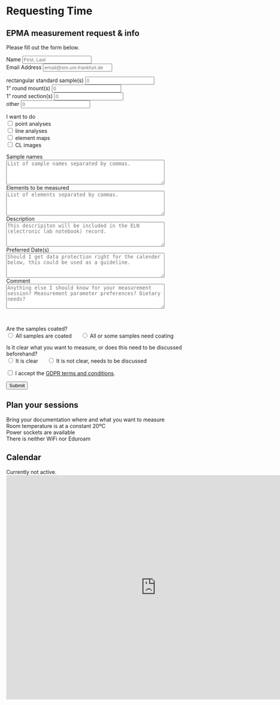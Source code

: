# Requesting Time

## EPMA measurement request & info
Please fill out the form below.

<form id="epma_measurement_info" action="https://formspree.io/f/xkgnnvnz" method="POST">

  <label for="Name">Name</label>
  <input type="name" name="name" id="email-address" placeholder="First, Last" required=""><br>
  <label for="email-address">Email Address</label>
  <input type="email" name="_replyto" id="email-address" placeholder="email@em.uni-frankfurt.de" required="">
  
  <label for="rss">rectangular standard sample(s)</label>
  <input type="number" name="rectangular_standard_sample(s)" id="rss" placeholder="0" required=""><br>
  <label for="1irm">1" round mount(s)</label>
  <input type="number" name="1_inch_round_mount(s)" id="1irm" placeholder="0" required=""><br>
  <label for="1irs">1" round section(s)</label>
  <input type="number" name="1_inch_round_section(s)" id="1irs" placeholder="0" required=""><br>
  <label for="other">other</label>
  <input type="number" name="other" id="other" placeholder="0" required="">

  <label>I want to do</label><br>
  <label for="point_analyses">
      <input type="checkbox" id="point_analyses" name="point_analyses" value="point_analyses">
      point analyses
  </label><br>
  <label for="line_analyses">
      <input type="checkbox" id="line_analyses" name="line_analyses" value="line_analyses">
      line analyses
  </label><br>
  <label for="element_maps">
      <input type="checkbox" id="element_maps" name="element_maps" value="element_maps">
      element maps
  </label><br>
  <label for="cl_images">
      <input type="checkbox" id="cl_images" name="cl_images" value="cl_images">
      CL images
  </label><br>

  <label for="sample_names">Sample names</label><br>
  <textarea id="sample_names" name="sample_names" rows="4" cols="50" placeholder="List of sample names separated by commas." required=""></textarea><br>
  <label for="elements">Elements to be measured</label><br>
  <textarea id="elements" name="elements" rows="4" cols="50" placeholder="List of elements separated by commas." required=""></textarea><br>
  <label for="description">Description</label><br>
  <textarea id="description" name="description" rows="4" cols="50" placeholder="This descripiton will be included in the ELN (electronic lab notebook) record."  required=""></textarea><br>
  <label for="preferred_date">Preferred Date(s)</label><br>
  <textarea id="preferred_date" name="preferred_date" rows="4" cols="50" placeholder="Should I get data protection right for the calender below, this could be used as a guideline."></textarea><br>
  <label for="comment">Comment</label><br>
  <textarea id="comment" name="comment" rows="4" cols="50" placeholder="Anything else I should know for your measurement session? Measurement parameter preferences? Dietary needs?"></textarea><br>

  <label>Are the samples coated?</label><br>
  <label for="all_coated">
  <label for="yes" style="display: inline-block; margin-right: 20px;">
    <input type="radio" id="all_coated" name="all_coated" value="all_coated" required>
    All samples are coated
  </label>
  <label for="no" style="display: inline-block; margin-right: 20px;">
    <input type="radio" id="all_coated" name="all_coated" value="all_coated" required>
    All or some samples need coating
  </label><br>

  <label>Is it clear what you want to measure, or does this need to be discussed beforehand?</label><br>
  <label for="clear_what_to_do">
  <label for="yes" style="display: inline-block; margin-right: 20px;">
    <input type="radio" id="clear_what_to_do" name="clear_what_to_do" value="clear_what_to_do" required>
    It is clear
  </label>
  <label for="no" style="display: inline-block; margin-right: 20px;">
    <input type="radio" id="clear_what_to_do" name="clear_what_to_do" value="clear_what_to_do" required>
    It is not clear, needs to be discussed
  </label><br>


  <label for="gdpr">
    <input type="checkbox" id="gdpr" name="gdpr" value="gdpr" required="">
    I accept the <a href="https://gdpr-info.eu" target="_blank">GDPR terms and conditions</a>.
  </label><br>

  <!-- <input type="submit" value="Submit"> -->
  <form action="/your-action-url" method="post">
  <button type="submit" class="btn btn-primary">Submit</button>
</form>
</form>

<p id="thankYouMessage" style="display:none;">Danke für Deinen Beitrag.</p>

## Plan your sessions
Bring your documentation where and what you want to measure  
Room temperature is at a constant 20ºC  
Power sockets are available  
There is neither WiFi nor Eduroam  

## Calendar
Currently not active.
<iframe src="https://calendar.google.com/calendar/embed?height=600&wkst=2&ctz=Africa%2FCeuta&showPrint=0&showTz=0&src=ZTkxYjFhYjUxY2U4MmFmOGNjNDkwMWFhOWQ5MTk5NTc4YzIwY2E3YzM4YTJhNDM1NDM0ZGEzMmNmYzg0NzZlNEBncm91cC5jYWxlbmRhci5nb29nbGUuY29t&color=%234285F4&color=%23E67C73" style="border-width:0" width="800" height="600" frameborder="0" scrolling="no"></iframe>

  <!--
  Dropdown menu
  <label for="1irs">
  <select name="state" required="">
    <option value="" selected="" disabled="">sample type</option>
    <option value="rss">rectangular standard sample</option>
    <option value="1irm">1" round mount</option>
    <option value="1irs">1" round section</option>
    <option value="other">other</option>
  </select> -->